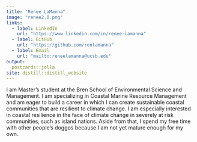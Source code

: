 ```yaml
---
title: "Renee LaManna"
image: "renee2.0.png"
links:
  - label: LinkedIn
    url: "https://www.linkedin.com/in/renee-lamanna"
  - label: GitHub
    url: "https://github.com/renlamanna"
  - label: Email
    url: "mailto:reneelamanna@ucsb.edu"
output:
  postcards::jolla 
site: distill::distill_website
---
```

 
I am Master's student at the Bren School of Environmental Science and Management. I am specializing in Coastal Marine Resource Management and am eager to build a career in which I can create sustainable coastal communities that are resilient to climate change. I am especially interested in coastal resilience in the face of climate change in severely at risk communities, such as island nations. Aside from that, I spend my free time with other people's doggos because I am not yet mature enough for my own. 
